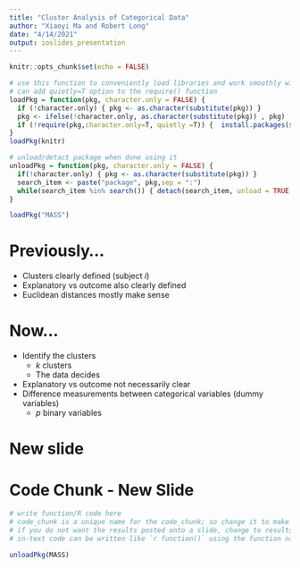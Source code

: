 ```yaml
---
title: "Cluster Analysis of Categorical Data"
author: "Xiaoyi Ma and Robert Long"
date: "4/14/2021"
output: ioslides_presentation
---
```


```r
knitr::opts_chunk$set(echo = FALSE)
```


```r
# use this function to conveniently load libraries and work smoothly with knitting
# can add quietly=T option to the require() function
loadPkg = function(pkg, character.only = FALSE) { 
  if (!character.only) { pkg <- as.character(substitute(pkg)) }
  pkg <- ifelse(!character.only, as.character(substitute(pkg)) , pkg)  
  if (!require(pkg,character.only=T, quietly =T)) {  install.packages(substitute(pkg),dep=T); if(!require(pkg,character.only=T)) stop("Package not found") } 
}
loadPkg(knitr)

# unload/detact package when done using it
unloadPkg = function(pkg, character.only = FALSE) { 
  if(!character.only) { pkg <- as.character(substitute(pkg)) } 
  search_item <- paste("package", pkg,sep = ":") 
  while(search_item %in% search()) { detach(search_item, unload = TRUE, character.only = TRUE) } 
}
```


```r
loadPkg("MASS")
```

# Previously...
- Clusters clearly defined (subject $i$)
- Explanatory vs outcome also clearly defined
- Euclidean distances mostly make sense


# Now...
- Identify the clusters
  - $k$ clusters
  - The data decides
- Explanatory vs outcome not necessarily clear
- Difference measurements between categorical variables (dummy variables)
  - $p$ binary variables
  
  
# New slide

# Code Chunk - New Slide
```r
# write function/R code here
# code_chunk is a unique name for the code_chunk; so change it to make clear like a comment
# if you do not want the results posted onto a slide, change to results="hide"
# in-text code can be written like `r function()` using the function name instead of function()
```



```r
unloadPkg(MASS)
```

